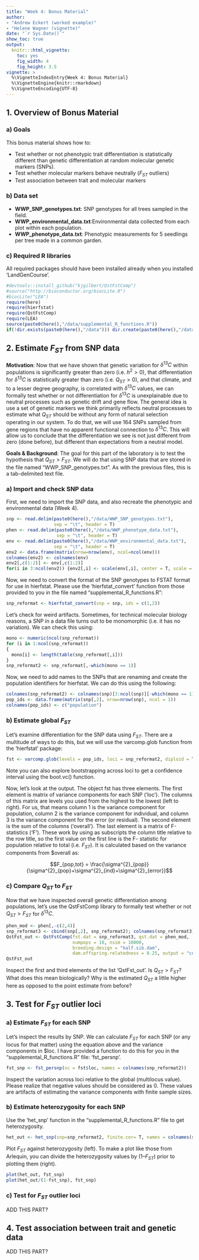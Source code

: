 ```yaml
---
title: "Week 4: Bonus Material"
author: 
- "Andrew Eckert (worked example)"
- "Helene Wagner (vignette)"
date: "`r Sys.Date()`"
show_toc: true
output:
  knitr:::html_vignette:
    toc: yes
    fig_width: 4 
    fig_height: 3.5
vignette: >
  %\VignetteIndexEntry{Week 4: Bonus Material}
  %\VignetteEngine{knitr::rmarkdown}
  %\VignetteEncoding{UTF-8}
---
```


## 1. Overview of Bonus Material

### a) Goals 

This bonus material shows how to:

- Test whether or not phenotypic trait differentiation is statistically different than genetic differentiation at random molecular genetic markers (SNPs).
- Test whether molecular markers behave neutrally ($F_{ST}$ outliers)
- Test association between trait and molecular markers

### b) Data set 

- **WWP_SNP_genotypes.txt**: SNP genotypes for all trees sampled in the field.
- **WWP_environmental_data.txt**:Environmental data collected from each plot within each population.
- **WWP_phenotype_data.txt**: Phenotypic measurements for 5 seedlings per tree made in a common garden.

### c) Required R libraries

All required packages should have been installed already when you installed 'LandGenCourse'.

```r
#devtools::install_github("kjgilbert/QstFstComp")
#source("http://bioconductor.org/biocLite.R")
#biocLite("LEA")
require(here)
require(hierfstat)
require(QstFstComp)
require(LEA)
source(paste0(here(),"/data/supplemental_R_functions.R"))
if(!dir.exists(paste0(here(),"/data"))) dir.create(paste0(here(),"/data"))
```

## 2. Estimate $F_{ST}$ from SNP data

**Motivation**: Now that we have shown that genetic variation for $δ^{13}C$ within populations is significantly greater than zero (i.e. $h^2 > 0$), that differentiation for $δ^{13}C$ is statistically greater than zero (i.e. $Q_{ST} > 0$), and that climate, and to a lesser degree geography, is correlated with $δ^{13}C$ values, we can formally test whether or not differentiation for $δ^{13}C$ is unexplainable due to neutral processes such as genetic drift and gene flow. The general idea is use a set of genetic markers we think primarily reflects neutral processes to estimate what $Q_{ST}$ should be without any form of natural selection operating in our system. To do that, we will use 164 SNPs sampled from gene regions that have no apparent functional connection to $δ^{13}C$. This will allow us to conclude that the differentiation we see is not just different from zero (done before), but different than expectations from a neutral model.

**Goals & Background**: The goal for this part of the laboratory is to test the hypothesis that $Q_{ST} > F_{ST}$. We will do that using SNP data that are stored in the file named "WWP_SNP_genotypes.txt". As with the previous files, this is a tab-delimited text file.

### a) Import and check SNP data 

First, we need to import the SNP data, and also recreate the phenotypic and environmental data (Week 4).

```r
snp <- read.delim(paste0(here(),"/data/WWP_SNP_genotypes.txt"), 
                  sep = "\t", header = T)
phen <- read.delim(paste0(here(),"/data/WWP_phenotype_data.txt"), 
                   sep = "\t", header = T)
env <- read.delim(paste0(here(),"/data/WWP_environmental_data.txt"), 
                  sep = "\t", header = T)
env2 <- data.frame(matrix(nrow=nrow(env), ncol=ncol(env)))
colnames(env2) <- colnames(env)
env2[,c(1:2)] <- env[,c(1:2)]
for(i in 3:ncol(env2)) {env2[,i] <- scale(env[,i], center = T, scale = T)}
```

Now, we need to convert the format of the SNP genotypes to FSTAT format for use in hierfstat. Please use the 'hierfstat_convert' function from those provided to you in the file named "supplemental_R_functions.R":

```r
snp_reformat <- hierfstat_convert(snp = snp, ids = c(1,2))
```

Let’s check for weird artifacts. Sometimes, for technical molecular biology reasons, a SNP in a data file turns out to be monomorphic (i.e. it has no variation). We can check this using:

```r
mono <- numeric(ncol(snp_reformat))
for (i in 1:ncol(snp_reformat)) 
{
  mono[i] <- length(table(snp_reformat[,i]))
}
snp_reformat2 <- snp_reformat[,-which(mono == 1)]
```

Now, we need to add names to the SNPs that are renaming and create the population identifiers for hierfstat. We can do this using the following:


```r
colnames(snp_reformat2) <- colnames(snp)[3:ncol(snp)][-which(mono == 1)]
pop_ids <- data.frame(matrix(snp[,2], nrow=nrow(snp), ncol = 1))
colnames(pop_ids) <- c("population")
```

### b) Estimate global $F_{ST}$ 

Let’s examine differentiation for the SNP data using $F_{ST}$. There are a multitude of ways to do this, but we will use the varcomp.glob function from the 'hierfstat' package:

```r
fst <- varcomp.glob(levels = pop_ids, loci = snp_reformat2, diploid = T)
```

Note you can also explore bootstrapping across loci to get a confidence interval using the boot.vc() function.

Now, let’s look at the output. The object fst has three elements. The first element is matrix of variance components for each SNP ('loc'). The columns of this matrix are levels you used from the highest to the lowest (left to right). For us, that means column 1 is the variance component for population, column 2 is the variance component for individual, and column 3 is the variance component for the error (or residual). The second element is the sum of the columns ('overall'). The last element is a matrix of F-statistics ('F'). These work by using as subscripts the column title relative to the row title, so the first value on the first line is the F- statistic for population relative to total (i.e. $F_{ST}$). It is calculated based on the variance components from $overall as:

$$F_{pop,tot} = \frac{\sigma^{2}_{pop}}
{\sigma^{2}_{pop}+\sigma^{2}_{ind}+\sigma^{2}_{error}}$$

### c) Compare $Q_{ST}$ to $F_{ST}$

Now that we have inspected overall genetic differentiation among populations, let’s use the QstFstComp library to formally test whether or not $Q_{ST} > F_{ST}$ for $δ^{13}C$.

```r
phen_mod <- phen[,-c(2,4)]
snp_reformat3 <- cbind(snp[,2], snp_reformat2); colnames(snp_reformat3)[1] <- c("population")
QstFst_out <- QstFstComp(fst.dat = snp_reformat3, qst.dat = phen_mod, 
                         numpops = 10, nsim = 10000, 
                         breeding.design = "half.sib.dam", 
                         dam.offspring.relatedness = 0.25, output = "concise")
QstFst_out
```

Inspect the first and third elements of the list 'QstFst_out'. Is $Q_{ST} > F_{ST}$? What does this mean biologically? Why is the estimated $Q_{ST}$ a little higher here as opposed to the point estimate from before?

## 3. Test for $F_{ST}$ outlier loci

### a) Estimate $F_{ST}$ for each SNP

Let’s inspect the results by SNP. We can calculate $F_{ST}$ for each SNP (or any locus for that matter) using the equation above and the variance components in $loc. I have provided a function to do this for you in the "supplemental_R_functions.R" file: 'fst_persnp'.

```r
fst_snp <- fst_persnp(vc = fst$loc, names = colnames(snp_reformat2))
```

Inspect the variation across loci relative to the global (multilocus value). Please realize that negative values should be considered as 0. These values are artifacts of estimating the variance components with finite sample sizes. 

### b) Estimate heterozygosity for each SNP

Use the 'het_snp' function in the "supplemental_R_functions.R" file to get heterozygosity. 
```r
het_out <- het_snp(snp=snp_reformat2, finite.cor= T, names = colnames(snp_reformat2))
```

Plot $F_{ST}$ against heterozygosity (left). To make a plot like those from Arlequin, you can divide the heterozygosity values by $(1 – F_{ST})$ prior to plotting them (right).

```r
plot(het_out, fst_snp)
plot(het_out/(1-fst_snp), fst_snp)
```

### c) Test for $F_{ST}$ outlier loci

ADD THIS PART?

## 4. Test association between trait and genetic data

ADD THIS PART?




